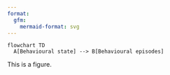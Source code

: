 ```yaml
---
format:
  gfm:
    mermaid-format: svg
---
```


::: {#fig-mermaid-single}

```mermaid
flowchart TD
  A[Behavioural state] --> B[Behavioural episodes]
```

This is a figure.
:::
